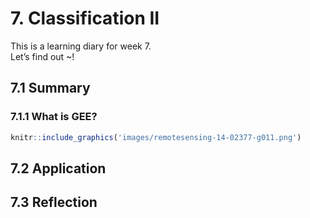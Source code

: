 # 7. Classification II {.unnumbered}

This is a learning diary for week 7.\
Let's find out \~!

## 7.1 Summary

### 7.1.1 What is GEE?

```r
knitr::include_graphics('images/remotesensing-14-02377-g011.png')
```

## 7.2 Application

## 7.3 Reflection

